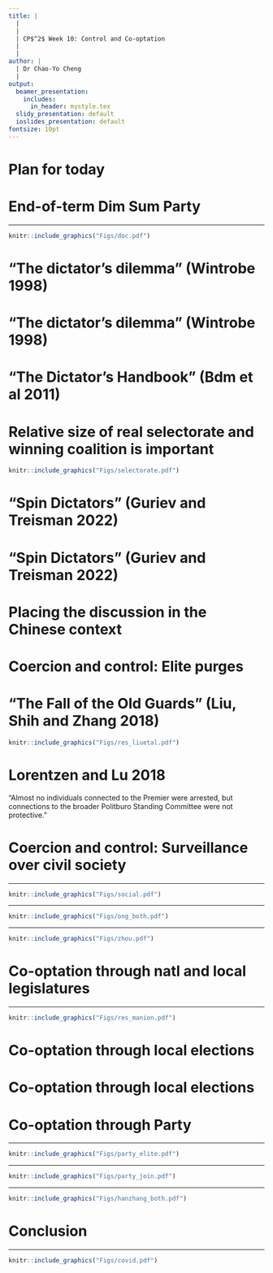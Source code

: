 ```yaml
---
title: |
  | 
  |
  | CP$^2$ Week 10: Control and Co-optation
  |
  |
author: |
  | Dr Chao-Yo Cheng
  |
output:
  beamer_presentation:
    includes:
      in_header: mystyle.tex
  slidy_presentation: default
  ioslides_presentation: default
fontsize: 10pt
---
```


# Plan for today

\begin{itemize} 
  \item Assessment: Reminders and Q\&A
  \vspace{0.4cm}
  \item Lecture: Control and co-optation
  \vspace{0.1cm}
  \begin{itemize}
    \item Puzzle: "The dictator's dilemma"
    \item Coercive control as the means to prevent elite split and societal collective action
    \item Co-optation and representation (and yet without electoral accountability) as the means to stay responsive and give the mass a stake in the regime's survival 
  \end{itemize}
  \vspace{0.4cm}
  \item Discussion (also to be continued next week): The Covid-19 crisis in China
\end{itemize}

# End-of-term Dim Sum Party

\vspace{0.2cm}
\begincols
  \begincol{.4\textwidth}
    \begin{figure}
    \centering
    \includegraphics[scale=0.3]{Figs/chinatown}
    \end{figure}
  \endcol
  \begincol{.5\textwidth}
  \begin{itemize}
    \item Date TBD, but likely after the learning journal is due
    \vspace{0.8cm}
    \item More details to out after the final lecture via email
    \vspace{0.8cm}
    \item Everyone is welcome -- let me know if you have any dietary restrictions
  \end{itemize}
  \endcol
\endcols

---

\vspace{0.4cm}
```r
knitr::include_graphics("Figs/doc.pdf")
```
\vspace{0.15cm}
\begin{center}
\small
"\textbf{I Want To Be A People's Representative}" by Zhitan Jia (2013)
\end{center}

# "The dictator's dilemma" (Wintrobe 1998)

\vspace{0.2cm}
\begincols
  \begincol{.4\textwidth}
    \begin{figure}
    \centering
    \includegraphics[scale=0.35]{Figs/wintrobe}
    \end{figure}
  \endcol
  \begincol{.5\textwidth}
  \small
  \begin{itemize}
  \small
  \item Contrary to the popular belief, the use of repression can be counter-productive for dictators, usually dictatorship operates through political exchange (co-optation)
  \vspace{0.4cm}
  \item The dictators seek the loyal support of interest groups, especially among the military and other political and social forces having the strongest capacity to depose them
\end{itemize}
  \endcol
\endcols

# "The dictator's dilemma" (Wintrobe 1998)

\vspace{0.2cm}
\begincols
  \begincol{.4\textwidth}
    \begin{figure}
    \centering
    \includegraphics[scale=0.35]{Figs/wintrobe}
    \end{figure}
  \endcol
  \begincol{.5\textwidth}
  \small
  \begin{itemize}
  \small
  \item Co-optation can be done by redistribution and incorporating groups into the regime apparatus
  \vspace{0.5cm}
  \item democracies do not necessarily redistribute more than dictatorships; autocrats may distribute more to buy support
\end{itemize}
  \endcol
\endcols

# "The Dictator's Handbook" (Bdm et al 2011)

\vspace{0.2cm}
\begincols
  \begincol{.4\textwidth}
    \begin{figure}
    \centering
    \includegraphics[scale=0.28]{Figs/bdm}
    \end{figure}
  \endcol
  \begincol{.5\textwidth}
  \begin{itemize}
  \small
  \item The key to political survival is to properly manage the "3-D Politics": \textbf{Nominal selectorate}, {real selectorate} and {winning coalition}
  \vspace{0.4cm}
  \item Any political leader, if conditions permitted, can reshuffle the members of these groups
  \vspace{0.4cm}
  \item The relative size of real selectorate and winning coalition will determine the preference of redistribution using public goods or particularistic private benefits
\end{itemize}
  \endcol
\endcols

# Relative size of real selectorate and winning coalition is important

```r
knitr::include_graphics("Figs/selectorate.pdf")
```

# "Spin Dictators" (Guriev and Treisman 2022)

\vspace{0.2cm}
\begincols
  \begincol{.4\textwidth}
    \begin{figure}
    \centering
    \includegraphics[scale=0.28]{Figs/spin_auto}
    \end{figure}
  \endcol
  \begincol{.5\textwidth}
  \begin{itemize}
  \small
  \item \textbf{Fear dictators} maintains power by violently repressing and punishing opposition, controlling all communication tools, denouncing the pluralist democracy and blocking cross-border flows of information and people
  \vspace{0.4cm}
  \item \textbf{Spin dictators}, in contrast, focus on shaping public opinion than directly repressing people, which appears to be a more efficient and less costly alternative
  \end{itemize}
  \endcol
\endcols

# "Spin Dictators" (Guriev and Treisman 2022)

\vspace{0.2cm}
\begincols
  \begincol{.4\textwidth}
    \begin{figure}
    \centering
    \includegraphics[scale=0.28]{Figs/spin_auto}
    \end{figure}
  \endcol
  \begincol{.5\textwidth}
  \begin{itemize}
  \small
  \item Examples of "fear" dictators: Stalin in the former Soviet Union, Hitler in Nazi Germany and Mao in China
  \vspace{0.5cm}
  \item Examples of "spin" dictators: Victor Orbán in Hungary, Lee Hsien Loong in Singapore and Erdoğan in Turkey
  \vspace{0.5cm}
  \item Do you agree with the typology? Any other examples you can come up with?
  \end{itemize}
  \endcol
\endcols

# Placing the discussion in the Chinese context

\begin{itemize}
  \item Coercion and control: Preventing elite split and collective action
  \vspace{0.1cm}
  \begin{itemize}
    \item Elite purges
    \item Surveillance over civil society
  \end{itemize}
  \vspace{0.5cm}
  \item Co-optation and representation: Giving the mass a stake of the regime's survival
  \vspace{0.1cm}
  \begin{itemize}
    \item Natl and local legislatures
    \item Local elections
    \item Party membership
    \item Party-state employees
  \end{itemize}
\end{itemize}

# Coercion and control: Elite purges

\begin{itemize}
  \item Cultural revolution under Mao, see Liu, Shih and Zhang (2018)
  \vspace{1cm}
  \item Anti-corruption campaign under Xi (allegedly), see Lorentzen and Lu (2018)
\end{itemize}

# "The Fall of the Old Guards" (Liu, Shih and Zhang 2018)

\vspace{0.2cm}
```r
knitr::include_graphics("Figs/res_liuetal.pdf")
```
\vspace{0.1cm}
\begin{small}
"The Cultural Revolution radically reoriented the composition of the elite selectorate from one favoring central agencies to one favoring local interests."
\end{small}

# Lorentzen and Lu 2018

\begincols
  \begincol{.5\textwidth}
    \begin{figure}
    \centering
    \includegraphics[scale=0.36]{Figs/res_ll}
    \end{figure}
  \endcol
  \hspace{0.6cm}
  \begincol{.3\textwidth}
  \small
  \small
  "Almost no individuals connected to the Premier were arrested, but connections to the broader Politburo Standing Committee were not protective."
  \endcol
\endcols

# Coercion and control: Surveillance over civil society

\begin{itemize}
  \item Propaganda and media censorship (Week 9)
  \vspace{0.4cm}
  \item Strategic repression of "key" societal groups, such as
  \vspace{0.1cm}
  \begin{itemize}
    \item Women and LGBT groups
    \item Non-core ethnicities
    \item Religious activities
  \end{itemize}
  \vspace{0.4cm}
  \item Innovative
  \vspace{0.1cm}
  \begin{itemize}
    \item Outsourcing state coercion to "thugs" (Ong 2018)
    \item Societal atomization and technology-assisted "cellular" street-level governance (Zhou 2022)
  \end{itemize}
\end{itemize}

---

\vspace{0.3cm}
```r
knitr::include_graphics("Figs/social.pdf")
```

---

\vspace{0.3cm}
```r
knitr::include_graphics("Figs/ong_both.pdf")
```

---

\vspace{0.3cm}
```r
knitr::include_graphics("Figs/zhou.pdf")
```

# Co-optation through natl and local legislatures

\vspace{0.2cm}
\begincols
  \begincol{.4\textwidth}
    \begin{figure}
    \centering
    \includegraphics[scale=0.42]{Figs/manion}
    \end{figure}
  \endcol
  \begincol{.5\textwidth}
  \begin{itemize}
  \small
  \item Representation in a Leninist party regime might take one of the following forms: Mandate, Lennist and Trustee
  \vspace{0.25cm}
  \item Chinese legislature as an institution of "authoritarian parochialism:" Deliever targeted public goods to geograpgic constituency through extra-legislative means
  \vspace{0.25cm}
  \item The People's Congress system provides a key solution to alleviate the classical "dictator's dilemma:" Information and loyalty
  \vspace{0.25cm}
  \item Responsive without accountable?
\end{itemize}
  \endcol
\endcols

---

\vspace{0.2cm}
```r
knitr::include_graphics("Figs/res_manion.pdf")
```
\vspace{0.1cm}
\begin{small}
Survey data shows that Chinese local congressmen and women view themselves and act as "delegates."
\end{small}

# Co-optation through local elections

\vspace{0.2cm}
\begincols
  \begincol{.4\textwidth}
    \begin{figure}
    \centering
    \includegraphics[scale=0.28]{Figs/election}
    \end{figure}
  \endcol
  \begincol{.5\textwidth}
  \begin{itemize}
  \small
  \item Currently, the Party allows for village elections as well as local elections for the People's Congress delegates
  \vspace{0.4cm}
  \item While elections are not uncommon among authoritarian regimes, few have national and executive elections
  \end{itemize}
  \endcol
\endcols

# Co-optation through local elections

\vspace{0.2cm}
\begincols
  \begincol{.4\textwidth}
    \begin{figure}
    \centering
    \includegraphics[scale=0.28]{Figs/election}
    \end{figure}
  \endcol
  \begincol{.5\textwidth}
  \begin{itemize}
  \small
  \item In the case of village elections, they were introduced in the 1990s to tackle peasant grienvances when it comes to fees collection (Berstein and Lu 2003)
  \vspace{0.4cm}
  \item Broadly speaking, they provided an opportunity to monitor local officials and hold them accountable (Mayling Birney 2010)
  \end{itemize}
  \endcol
\endcols

# Co-optation through Party

\vspace{0.2cm}
\begincols
  \begincol{.4\textwidth}
    \begin{figure}
    \centering
    \includegraphics[scale=0.28]{Figs/party}
    \end{figure}
  \endcol
  \begincol{.5\textwidth}
  \begin{itemize}
  \small
  \item People who joined the party under Mao were more likely to report ideological reasons; those in the post-1989 cohort mostly joined for the career benefits, and not just to work for the party or the government (Dickson 2013)
  \vspace{0.3cm}
  \item Jiang Zemin's "Three Represents" opened the Party's door to entrepreneurs, and it appears as a good business opportunity especially when these entrepreneurs were "elected" into the People's Congress (Truex 2014)
  \vspace{0.3cm}
  \item The demographic composition of the Party Congress has changed a lot in the past two decades
  \end{itemize}
  \endcol
\endcols

---

\vspace{0.3cm}
```r
knitr::include_graphics("Figs/party_elite.pdf")
```

---

\vspace{0.3cm}
```r
knitr::include_graphics("Figs/party_join.pdf")
```

---

\vspace{0.3cm}
```r
knitr::include_graphics("Figs/hanzhang_both.pdf")
```

# Conclusion

\begin{itemize}
  \item Dictators rarely rule by force only, and they will try all means to induce compliance and loyalty
   \vspace{0.3cm}
  \item Authoritarian governance involves intense coalition building (within and outside the inner circle) and strikes the general equilibrium of coercion and co-optation
   \vspace{0.3cm}
  \item China is no exception, and yet a number of puzzles remain to be answered:
  \vspace{0.1cm}
  \begin{itemize}
    \item How can the Party sustain a system of responsiveness without complete electoral accountability?
    \item How can the Party strike the balance between the stick and carrot?
  \end{itemize}
\end{itemize}

---

\vspace{0.1cm}
\begin{center}
\textbf{Next week: Looking back at China's Covid-19 crisis}
\end{center}
\vspace{0.4cm}
```r
knitr::include_graphics("Figs/covid.pdf")
```
\vspace{0.3cm}
\begin{center}
See you next week!
\end{center}
